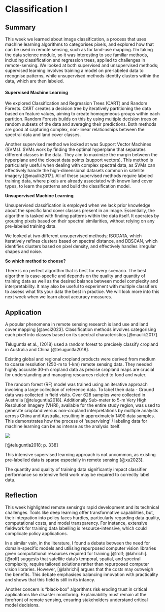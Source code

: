 # Classification I

## Summary

This week we learned about image classification, a process that uses machine learning algorithms to categorises pixels, and explored how that can be used in remote sensing, such as for land-use mapping. I'm taking the data science module, so it was interesting to see familiar methods, including classification and regression trees, applied to challenges in remote-sensing. We looked at both supervised and unsupervised methods; supervised learning involves training a model on pre-labeled data to recognise patterns, while unsupervised methods identify clusters within the data, which are then labeled.

#### Supervised Machine Learning

We explored Classification and Regression Trees (CART) and Random Forests. CART creates a decision tree by iteratively partitioning the data based on feature values, aiming to create homogeneous groups within each partition. Random Forests builds on this by using multiple decision trees on random subsets of the data and averaging their predictions. Both methods are good at capturing complex, non-linear relationships between the spectral data and land cover classes.

Another supervised method we looked at was Support Vector Machines (SVMs). SVMs work by finding the optimal hyperplane that separates different classes in the data. They aim to maximize the margin between the hyperplane and the closest data points (support vectors). This method is particularly useful when dealing with complex spectral data, as SVMs can effectively handle the high-dimensional datasets common in satellite imagery [@maulik2017]. All of these supervised methods require labeled training data, where pixels are already associated with known land cover types, to learn the patterns and build the classification model.

**Unsupervised Machine Learning**

Unsupervised classification is employed when we lack prior knowledge about the specific land cover classes present in an image. Essentially, the algorithm is tasked with finding patterns within the data itself. It operates by grouping pixels based on their spectral similarities, without relying on any pre-labeled training data.

We looked at two different unsupervised methods; ISODATA, which iteratively refines clusters based on spectral distance, and DBSCAN, which identifies clusters based on pixel density, and effectively handles irregular shapes and noise.

**So which method to choose?**

There is no perfect algorithm that is best for every scenario. The best algorithm is case-specfic and depends on the quality and quantity of training data as well as the desired balance between model complexity and interpretability. It may also be useful to experiment with multiple classifiers to assess what fits your data the best in practice. We will look more into this next week when we learn about accuracy measures.\

## Application

A popular phenomena in remote sensing research is land use and land cover mapping [@avci2023]. Classification methods involves categorising each pixel into classes based on its spectral characteristics [@maulik2017].

Teluguntla et al., (2018) used a random forest to precisely classify cropland in Australia and China [@teluguntla2018].

Existing global and regional cropland products were derived from medium to coarse resolution (250-m to 1-km) remote sensing data. They needed highly accurate 30-m cropland data as precise cropland maps are crucial for understanding and managing resources related to food and water.

The random forest (RF) model was trained using an iterative approach involving a large collection of reference data. To label their data - Ground data was collected in field visits. Over 628 samples were collected in Australia [@teluguntla2018]. Additionally Sub-meter to 5-m Very High Resolution Imagery (VHRI), available for the entire study region, was used to generate cropland versus non-cropland interpretations by multiple analysts across China and Australia, resulting in approximately 1490 data samples. This demonstrates how the process of 'supervising' / labeling data for machine learning can be as intense as the analysis itself.

![](images/clipboard-1512575338.png)

[@teluguntla2018; p. 338]

This intensive supervised learning approach is not uncommon, as existing pre-labelled data is sparse especially in remote sensing [@xu2023].

The quantity and quality of training data significantly impact classifier performance so extensive field work may be required to correctly label data.

## Reflection

This week highlighted remote sensing's rapid development and its technical challenges. Tools like deep learning offer transformative capabilities, but, their integration into policy faces hurdles, particularly regarding data quality, computational costs, and model transparency. For instance, extensive fieldwork for training data labelling is resource-intensive, which could complicate policy applications.

In a similar vain, in the literature, I found a debate between the need for domain-specific models and utilising repurposed computer vision libraries given computational resources required for training [@rolf; @lahrichi]. [@rolf] suggests that satellite data’s temporal, spatial, and spectral complexity, require tailored solutions rather than repurposed computer vision libraries. However, [@lahrichi] argues that the costs may outweigh the benefits. This debate emphasises balancing innovation with practicality and shows that this field is still in its infancy.

Another concern is “black-box” algorithms risk eroding trust in critical applications like disaster monitoring. Explainability must remain at the forefront of remote sensing, ensuring stakeholders understand critical model decisions.
